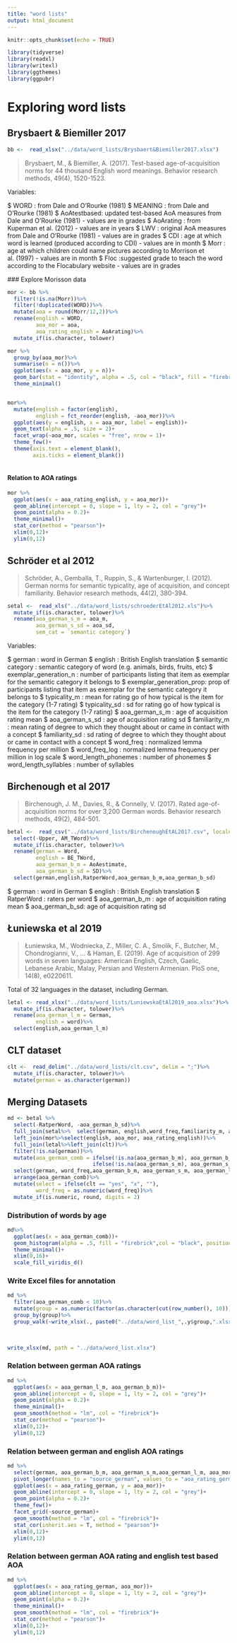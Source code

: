 ```yaml
---
title: "word lists"
output: html_document
---
```


```r
knitr::opts_chunk$set(echo = TRUE)

library(tidyverse)
library(readxl)
library(writexl)
library(ggthemes)
library(ggpubr)
```

# Exploring word lists

## Brysbaert & Biemiller 2017

```r
bb <-  read_xlsx("../data/word_lists/Brysbaert&Biemiller2017.xlsx")
```

> Brysbaert, M., & Biemiller, A. (2017). Test-based age-of-acquisition norms for 44 thousand English word meanings. Behavior research methods, 49(4), 1520-1523.

Variables:

 $ WORD        : from Dale and O’Rourke (1981)
 $ MEANING     : from Dale and O’Rourke (1981)
 $ AoAtestbased: updated test-based AoA measures from Dale and O’Rourke (1981) - values are in grades
 $ AoArating   : from Kuperman et al. (2012) - values are in years
 $ LWV         : original AoA measures from Dale and O’Rourke (1981) - values are in grades
 $ CDI         : age at which word is learned (produced according to CDI) - values are in month
 $ Morr        : age at which children could name pictures according to Morrison et al. (1997) - values are in month
 $ Floc        :suggested grade to teach the word according to the Flocabulary website - values are in grades
 
 ### Explore Morisson data
 
```r
mor <- bb %>%
  filter(!is.na(Morr))%>%
  filter(!duplicated(WORD))%>%
  mutate(aoa = round(Morr/12,2))%>%
  rename(english = WORD, 
         aoa_mor = aoa,
         aoa_rating_english = AoArating)%>%
  mutate_if(is.character, tolower)

```

```r
mor %>%
  group_by(aoa_mor)%>%
  summarise(n = n())%>%
  ggplot(aes(x = aoa_mor, y = n))+
  geom_bar(stat = "identity", alpha = .5, col = "black", fill = "firebrick")+
  theme_minimal()


mor%>%
  mutate(english = factor(english),
         english = fct_reorder(english, -aoa_mor))%>%
  ggplot(aes(y = english, x = aoa_mor, label = english))+
  geom_text(alpha = .5, size = 2)+
  facet_wrap(~aoa_mor, scales = "free", nrow = 1)+
  theme_few()+
  theme(axis.text = element_blank(),
        axis.ticks = element_blank())
  
```
#### Relation to AOA ratings

```r
mor %>%
  ggplot(aes(x = aoa_rating_english, y = aoa_mor))+
  geom_abline(intercept = 0, slope = 1, lty = 2, col = "grey")+
  geom_point(alpha = 0.2)+
  theme_minimal()+
  stat_cor(method = "pearson")+
  xlim(0,12)+
  ylim(0,12)
```
## Schröder et al 2012
 
 > Schröder, A., Gemballa, T., Ruppin, S., & Wartenburger, I. (2012). German norms for semantic typicality, age of acquisition, and concept familiarity. Behavior research methods, 44(2), 380-394.

```r
setal <-  read_xls("../data/word_lists/schroederEtAl2012.xls")%>%
  mutate_if(is.character, tolower)%>%
  rename(aoa_german_s_m = aoa_m,
         aoa_german_s_sd = aoa_sd, 
         sem_cat = `semantic category`)

```
Variables:  
 
 $ german                  : word in German
 $ english                 : British English translation
 $ semantic category       : semantic category of word (e.g. animals, birds, fruits, etc)
 $ exemplar_generation_n   : number of participants listing that item as exemplar for the semantic category it belongs to
 $ exemplar_generation_prop: prop of participants listing that item as exemplar for the semantic category it belongs to
 $ typicality_m            : mean for rating go of how typical is the item for the category (1-7 rating)
 $ typicality_sd           : sd for rating go of how typical is the item for the category (1-7 rating)
 $ aoa_german_s_m          : age of acquisition rating mean
 $ aoa_german_s_sd         : age of acquisition rating sd
 $ familiarity_m           : mean rating of degree to which they thought about or came in contact with a concept
 $ familiarity_sd          : sd rating of degree to which they thought about or came in contact with a concept
 $ word_freq               : normalized lemma frequency per million
 $ word_freq_log           : normalized lemma frequency per million in log scale
 $ word_length_phonemes    : number of phonemes
 $ word_length_syllables   : number of syllables
 

## Birchenough et al 2017

>Birchenough, J. M., Davies, R., & Connelly, V. (2017). Rated age-of-acquisition norms for over 3,200 German words. Behavior research methods, 49(2), 484-501.

```r
betal <-  read_csv("../data/word_lists/BirchenoughEtAL2017.csv", locale = locale(encoding = 'latin1'))%>%
  select(-Upper, AM_TWord)%>%
  mutate_if(is.character, tolower)%>%
  rename(german = Word, 
         english = BE_TWord, 
         aoa_german_b_m = AoAestimate,
         aoa_german_b_sd = SD)%>%
  select(german,english,RatperWord,aoa_german_b_m,aoa_german_b_sd)
```
 $ german         : word in German
 $ english        : British English translation
 $ RatperWord     : raters per word
 $ aoa_german_b_m : age of acquisition rating mean
 $ aoa_german_b_sd: age of acquisition rating sd

## Łuniewska et al 2019

> Łuniewska, M., Wodniecka, Z., Miller, C. A., Smolík, F., Butcher, M., Chondrogianni, V., ... & Haman, E. (2019). Age of acquisition of 299 words in seven languages: American English, Czech, Gaelic, Lebanese Arabic, Malay, Persian and Western Armenian. PloS one, 14(8), e0220611.

Total of 32 languages in the dataset, including German. 

```r
letal <- read_xlsx("../data/word_lists/LuniewskaEtAl2019_aoa.xlsx")%>%
  mutate_if(is.character, tolower)%>%
  rename(aoa_german_l_m = German, 
         english = word)%>%
  select(english,aoa_german_l_m) 
```

## CLT dataset

```r
clt <-  read_delim("../data/word_lists/clt.csv", delim = ";")%>%
  mutate_if(is.character, tolower)%>%
  mutate(german = as.character(german))
```


## Merging Datasets
 
```r
md <- betal %>%
  select(-RatperWord, -aoa_german_b_sd)%>%
  full_join(setal%>%  select(german, english,word_freq,familiarity_m, aoa_german_s_m))%>%
  left_join(mor%>%select(english, aoa_mor, aoa_rating_english))%>%
  full_join(letal%>%left_join(clt))%>%
  filter(!is.na(german))%>%
  mutate(aoa_german_comb = ifelse(!is.na(aoa_german_b_m), aoa_german_b_m, 
                           ifelse(!is.na(aoa_german_s_m), aoa_german_s_m, aoa_german_l_m)))%>%
  select(german, word_freq,aoa_german_b_m, aoa_german_s_m, aoa_german_l_m,aoa_german_comb,clt,english,aoa_mor,aoa_rating_english)%>%
  arrange(aoa_german_comb)%>%
  mutate(select = ifelse(clt == "yes", "x", ""), 
         word_freq = as.numeric(word_freq))%>%
  mutate_if(is.numeric, round, digits = 2)
```

### Distribution of words by age

```r
md%>%
  ggplot(aes(x = aoa_german_comb))+
  geom_histogram(alpha = .5, fill = "firebrick",col = "black", position = "stack", binwidth = 0.25)+
  theme_minimal()+
  xlim(0,16)+
  scale_fill_viridis_d()
```
### Write Excel files for annotation

```r
md %>%
  filter(aoa_german_comb < 10)%>%
  mutate(group = as.numeric(factor(as.character(cut(row_number(), 10)))))%>%
  group_by(group)%>%
  group_walk(~write_xlsx(., paste0("../data/word_list_",.y$group,".xlsx")))
  
  

write_xlsx(md, path = "../data/word_list.xlsx")
```


### Relation between german AOA ratings

```r
md %>%
  ggplot(aes(x = aoa_german_l_m, aoa_german_b_m))+
  geom_abline(intercept = 0, slope = 1, lty = 2, col = "grey")+
  geom_point(alpha = 0.2)+
  theme_minimal()+
  geom_smooth(method = "lm", col = "firebrick")+
  stat_cor(method = "pearson")+
  xlim(0,12)+
  ylim(0,12)
```
 
### Relation between german and english AOA ratings

```r
md %>%
  select(german, aoa_german_b_m, aoa_german_s_m,aoa_german_l_m, aoa_mor)%>%
  pivot_longer(names_to = "source_german", values_to = "aoa_rating_german", cols = c(aoa_german_b_m, aoa_german_s_m,aoa_german_l_m))%>%
  ggplot(aes(x = aoa_rating_german, y = aoa_mor))+
  geom_abline(intercept = 0, slope = 1, lty = 2, col = "grey")+
  geom_point(alpha = 0.2)+
  theme_few()+
  facet_grid(~source_german)+
  geom_smooth(method = "lm", col = "firebrick")+
  stat_cor(inherit.aes = T, method = "pearson")+
  xlim(0,12)+
  ylim(0,12)
```

### Relation between german AOA rating and english test based AOA

```r
md %>%
  ggplot(aes(x = aoa_rating_german, aoa_mor))+
  geom_abline(intercept = 0, slope = 1, lty = 2, col = "grey")+
  geom_point(alpha = 0.2)+
  theme_minimal()+
  geom_smooth(method = "lm", col = "firebrick")+
  stat_cor(method = "pearson")+
  xlim(0,12)+
  ylim(0,12)
```
 